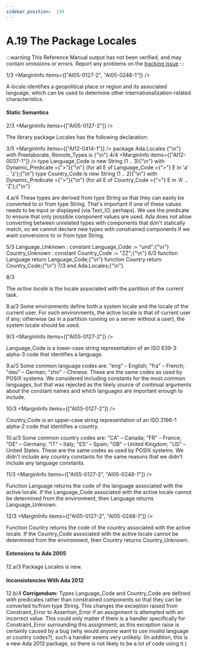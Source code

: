 ```yaml
---
sidebar_position:  139
---
```


# A.19 The Package Locales

:::warning
This Reference Manual output has not been verified,
and may contain omissions or errors.
Report any problems on the [tracking issue](https://github.com/ada-lang-io/ada-lang-io/issues/20)
:::


<MarginText>1/3</MarginText>
<MarginInfo items={["AI05-0127-2", "AI05-0248-1"]} />
<p>A <em>locale</em> identifies a geopolitical place or region and its associated language, which can be used to determine other internationalization-related characteristics. <br /></p>


#### Static Semantics

<MarginText>2/3</MarginText>
<MarginInfo items={["AI05-0127-2"]} />
<p>The library package Locales has the following declaration: <br /></p>

<MarginText>3/5</MarginText>
<MarginInfo items={["AI12-0414-1"]} />
<CodeBlock language="ada">
package Ada.Locales {"\n"}   with  Preelaborate,  Remote_Types is {"\n"}
<MarginText>4/4</MarginText>
<MarginInfo items={["AI12-0037-1"]} />
   type Language_Code is new String (1 .. 3){"\n"}      with Dynamic_Predicate ={">"}{"\n"}         (for all E of Language_Code ={">"} E in 'a' .. 'z');{"\n"}   type Country_Code is new String (1 .. 2){"\n"}      with Dynamic_Predicate ={">"}{"\n"}         (for all E of Country_Code  ={">"} E in 'A' .. 'Z');{"\n"}

</CodeBlock>
<AnnotatedOnly>
<MarginText>4.a/4</MarginText>
<MarginInfo items={["AI12-0037-1"]} />
<Admonition type="aarm" aarm="discussion">
<strong></strong>These types are derived from type String so that they can easily be converted to or from type String. That's important if one of these values needs to be input or displayed (via Text_IO, perhaps). We use the predicate to ensure that only possible component values are used. Ada does not allow converting between unrelated types with components that don't statically match, so we cannot declare new types with constrained components if we want conversions to or from type String. <br /></Admonition>
</AnnotatedOnly>

<MarginText>5/3</MarginText>
<CodeBlock language="ada">
   Language_Unknown : constant Language_Code := "und";{"\n"}   Country_Unknown : constant Country_Code := "ZZ";{"\n"}
<MarginText>6/3</MarginText>
   function Language return Language_Code;{"\n"}   function Country return Country_Code;{"\n"}
<MarginText>7/3</MarginText>
end Ada.Locales;{"\n"}

</CodeBlock>
<MarginText>8/3</MarginText>
<MarginInfo items={["AI05-0127-2", "AI05-0233-1"]} />
<p>The <em>active locale</em> is the locale associated with the partition of the current task.<br /></p>

<AnnotatedOnly>
<MarginText>8.a/3</MarginText>
<MarginInfo items={["AI05-0233-1"]} />
<Admonition type="aarm" aarm="implementation-note">
<strong></strong>Some environments define both a system locale and the locale of the current user. For such environments, the active locale is that of current user if any; otherwise (as in a partition running on a server without a user), the system locale should be used. <br /></Admonition>
</AnnotatedOnly>

<MarginText>9/3</MarginText>
<MarginInfo items={["AI05-0127-2"]} />
<p>Language_Code is a lower-case string representation of an ISO 639-3 alpha-3 code that identifies a language.<br /></p>

<AnnotatedOnly>
<MarginText>9.a/3</MarginText>
<Admonition type="aarm" aarm="discussion">
<strong></strong>Some common language codes are: "eng" &ndash; English; "fra" &ndash; French; "deu" &ndash; German; "zho" &ndash; Chinese. These are the same codes as used by POSIX systems. We considered including constants for the most common languages, but that was rejected as the likely source of continual arguments about the constant names and which languages are important enough to include. <br /></Admonition>
</AnnotatedOnly>

<MarginText>10/3</MarginText>
<MarginInfo items={["AI05-0127-2"]} />
<p>Country_Code is an upper-case string representation of an ISO 3166-1 alpha-2 code that identifies a country.<br /></p>

<AnnotatedOnly>
<MarginText>10.a/3</MarginText>
<Admonition type="aarm" aarm="discussion">
<strong></strong>Some common country codes are: "CA" &ndash; Canada; "FR" &ndash; France; "DE" &ndash; Germany; "IT" &ndash; Italy; "ES" &ndash; Spain; "GB" &ndash; United Kingdom; "US" &ndash; United States. These are the same codes as used by POSIX systems. We didn't include any country constants for the same reasons that we didn't include any language constants. <br /></Admonition>
</AnnotatedOnly>

<MarginText>11/3</MarginText>
<MarginInfo items={["AI05-0127-2", "AI05-0248-1"]} />
<p>Function Language returns the code of the language associated with the active locale. If the Language_Code associated with the active locale cannot be determined from the environment, then Language returns Language_Unknown.<br /></p>

<MarginText>12/3</MarginText>
<MarginInfo items={["AI05-0127-2", "AI05-0248-1"]} />
<p>Function Country returns the code of the country associated with the active locale. If the Country_Code associated with the active locale cannot be determined from the environment, then Country returns Country_Unknown.<br /></p>


#### Extensions to Ada 2005

<AnnotatedOnly>
<MarginText>12.a/3</MarginText>
<MarginInfo items={["AI05-0127-2", "AI05-0233-1"]} />
<Admonition type="aarm" aarm="note">
Package Locales is new. <br /></Admonition>
</AnnotatedOnly>


#### Inconsistencies With Ada 2012

<AnnotatedOnly>
<MarginText>12.b/4</MarginText>
<MarginInfo items={["AI12-0037-1"]} />
<Admonition type="aarm" aarm="note">
<strong>Corrigendum:</strong> Types Language_Code and Country_Code are defined with predicates rather than constrained components so that they can be converted to/from type String. This changes the exception raised from Constraint_Error to Assertion_Error if an assignment is attempted with an incorrect value. This could only matter if there is a handler specifically for Constraint_Error surrounding this assignment; as this exception raise is certainly caused by a bug (why would anyone want to use invalid language or country codes?), such a handler seems very unlikely. (In addition, this is a new Ada 2012 package, so there is not likely to be a lot of code using it.) <br /></Admonition>
</AnnotatedOnly>

